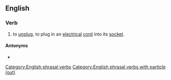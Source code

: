 ==English==

===Verb===
{{head|en|verb}}

# {{lb|en|Ireland|colloquial}} to [[unplug]], to plug in an [[electrical]] [[cord]] into its [[socket]].

====Antonyms====
* {{l|en|plug in}}

[[Category:English phrasal verbs]]
[[Category:English phrasal verbs with particle (out)]]